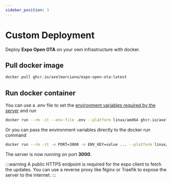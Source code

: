 ```yaml
---
sidebar_position: 3
---
```

# Custom Deployment
Deploy **Expo Open OTA** on your own infrastructure with docker.

## Pull docker image
```bash
docker pull ghcr.io/axelmarciano/expo-open-ota:latest
```

## Run docker container
You can use a .env file to set the [environment variables required by the server](/docs/environment) and run
```bash
docker run --rm -it --env-file .env --platform linux/amd64 ghcr.io/axelmarciano/expo-open-ota:latest
```

Or you can pass the environment variables directly to the docker run command
```bash
docker run --rm -it -e PORT=3000 -e ENV_KEY=value ... --platform linux/amd64 ghcr.io/axelmarciano/expo-open-ota:latest
```

The server is now running on port **3000**.

:::warning
A public HTTPS endpoint is required for the expo client to fetch the updates. You can use a reverse proxy like Nginx or Traefik to expose the server to the internet.
:::
